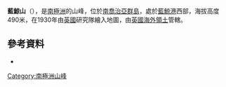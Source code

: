 {{Coord|54|4|S|37|2|W|source:GNIS|display=title}}

'''藍鯨山'''（{{lang-en|Blue Whale Mountain}}），是[[南極洲|南極洲]]的山峰，位於[[南喬治亞群島|南喬治亞群島]]，處於[[藍鯨港|藍鯨港]]西部，海拔高度490米，在1930年由[[英國|英國]]研究隊繪入地圖，由[[英國海外領土|英國海外領土]]管轄。

==參考資料==
* {{usgs-gazetteer|id=1554}}

{{Antarctica-geo-stub}}
[[Category:南極洲山峰|Category:南極洲山峰]]